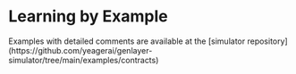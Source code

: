 
# Learning by Example

<Callout emoji="🏗️">
    Examples with detailed comments are available at the [simulator repository](https://github.com/yeagerai/genlayer-simulator/tree/main/examples/contracts)
</Callout>
